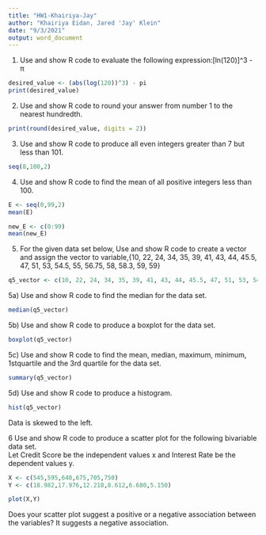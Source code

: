 ```yaml
---
title: "HW1-Khairiya-Jay"
author: "Khairiya Eidan, Jared 'Jay' Klein"
date: "9/3/2021"
output: word_document
---
```


1)  Use and show R code to evaluate the following expression:[ln(120)]^3 -  π
```r
desired_value <- (abs(log(120))^3) - pi
print(desired_value)
```

2)  Use and show R code to round your answer from number 1 to the nearest hundredth.
```r
print(round(desired_value, digits = 2))
```
3)  Use and show R code to produce all even integers greater than 7 but less than 101.
```r
seq(8,100,2)
```
4)  Use and show R code to find the mean of all positive integers less than 100.
```r
E <- seq(0,99,2)
mean(E)
```
```r
new_E <- c(0:99)
mean(new_E)
```

5) For the given data set below, Use and show R code to create a vector and assign the vector to variable,{10, 22, 24, 34, 35, 39, 41, 43, 44, 45.5, 47, 51, 53, 54.5, 55, 56.75, 58, 58.3, 59, 59}
```r
q5_vector <- c(10, 22, 24, 34, 35, 39, 41, 43, 44, 45.5, 47, 51, 53, 54.5, 55, 56.75, 58, 58.3, 59, 59)
```
5a)  Use and show R code to find the median for the data set.
```r
median(q5_vector)
```
5b) Use and show R code to produce a boxplot for the data set.
```r
boxplot(q5_vector)
```
5c) Use and show R code to find the mean, median, maximum, minimum, 1stquartile and the 3rd quartile for the data set.
```r
summary(q5_vector)
```
5d) Use and show R code to produce a histogram. 
```r
hist(q5_vector)
```
Data is skewed to the left. 

6 Use and show R code to produce a scatter plot for the following bivariable data set.  
Let Credit Score be the independent values x and Interest Rate be the dependent values y.
```r
X <- c(545,595,640,675,705,750)
Y <- c(18.982,17.976,12.218,8.612,6.680,5.150)

plot(X,Y)
```
Does your scatter plot suggest a positive or a negative association between the variables?
It suggests a negative association.